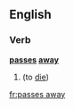 ==English==

===Verb===
'''[[passes]] [[away]]'''

# {{context|euphemistic|lang=en}} {{en-third-person singular of|pass away}} (to [[die]])

[[fr:passes away]]